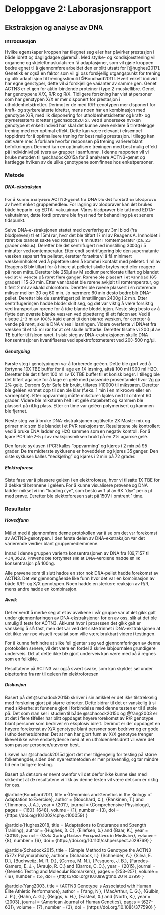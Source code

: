 # Deloppgave 2: Laborasjonsrapport

<!-- Part 1: Laboratory report -->

## Ekstraksjon og analyse av DNA

### Introduksjon

Hvilke egenskaper kroppen har tilegnet seg eller har påvirker prestasjon i både idrett og dagligdagse gjøremål. Med styrke- og kondisjonstrening vil organene og skjelettmuskulaturen få adaptasjoner, som vil gjøre kroppen bedre egnet til å gjennomføre arbeidet den er blitt utsatt for [@hughes2017]. Genetikk er også en faktor som vil gi oss forskjellig utgangspunkt for trening og ulik adaptasjon til treningsstimuli [@Bouchard2011]. Hvert enkelt individ har egne genotyper, dette vil si forskjellige varianter av samme gen. Genet ACTN3 er et gen for aktin-bindende proteiner i type 2-muskelfibre. Genet har genotypene X/X, R/R og R/X. Tidligere forskning har vist at personer som har genotypen X/X er mer disponert for prestasjon i utholdenhetsidretter. Derimot er de med R/R-genotypen mer disponert for kraft- og styrkerelaterte idretter, mens noen har en kombinasjon med genotype X/R, med lik disponering for utholdenhetsidretter og kraft- og styrkerelaterte idretter [@schadock2015]. Ved å undersøke hvilken genotype et enkelt individ har, skal det kunne være enklere å tilrettelegge trening med mer optimal effekt. Dette kan være relevant i eksempel toppidrett for å optimalisere trening for best mulig prestasjon. I tillegg kan det være med å forklare hvorfor responsen på trening varierer blant befolkningen. Dermed kan en optimalisere treningen med best mulig effekt på individnivå på tvers av grupper i samfunnet. I denne rapporten vil vi bruke metoden til @schadock2015a for å analysere ACTN3-genet og kartlegge hvilken av de ulike genotypene som finnes hos enkeltpersoner.

### Metode

##### DNA-ekstraksjon

For å kunne analysere ACTN3-genet fra DNA ble det foretatt en blodprøve av hvert enkelt gruppemedlem. For lagring av blodprøver kan det brukes både heparin- og EDTA- vakutainrør. Våres blodprøver ble tatt med EDTA-vakutainrør, dette fordi prøvene ble fryst ned for behandling på et senere tidspunkt.

Selve DNA-ekstraksjonen startet med overføring av 3ml blod (fra blodprøven) til et 15ml rør, hvor det ble tilført 12 ml av Reagens A. Innholdet i røret ble blandet sakte ved rotasjon i 4 minutter i romtemperatur (ca. 23 grader celsius). Deretter ble det sentrifugert med innstilling 3000g i 5 minutter ved romtemperatur. Etter endt sentrifugering ble den supernatante væsken separert fra pelletet, deretter forsøkte vi å få minimert væskeinnholdet ved å pipettere uten å komme i kontakt med pelletet. 1 ml av Reagens B ble tilført for å hindre at pelletet skulle brytes ned eller reagere på noen måte. Deretter ble 250μl av M sodium perchlorate tilført og blandet ved at vi vendte på røret flere ganger. Rørene ble plassert i et vannbad (65 grader) i 15-20 min. Etter vannbadet ble rørene avkjølt til romtemperatur, og tilført 2 ml av iskald chloroform. Deretter ble rørene plassert i en roterende mikser mellom 30 og 60 min. Jo nærmere 60 min desto bedre blir DNA-pellet. Deretter ble de sentrifugert på innstillingen 2400g i 2 min. Etter sentrifugeringen hadde blodet skilt seg, og det var viktig å være forsiktig ved transport av rørene for å ikke blande blodet igjen. Neste steg besto av å flytte den øverste blanke væsken ved pipettering til ett falcon rør. Ved å tilsette 2-3 ml av 100% kald etanol til den blanke væsken, for deretter å vende på røret, skulle DNA vises i løsningen. Videre overførte vi DNAet fra væsken til et 1.5 ml rør for at det skulle lufttørke. Deretter tilsatte vi 200 μl av TE buffer til falcon røret. I siste steg av DNA-ekstraksjonen skulle DNA konsentrasjonen kvantifiseres ved spektrofotometeret ved 200-500 ng/μl.

##### Genotyping

Første steg i genotypingen var å forberede geléen. Dette ble gjort ved å fortynne 10X TBE buffer for å lage en 1X løsning, altså 100 ml i 900 ml H2O. Deretter ble det tilført 100 ml av 1X TBE buffer til et konisk beger. I tillegg ble det tilført agarose for å lage en gelé med passende prosentandel hvor 2g ga 2% gelé. Dersom Sybr Safe blir brukt, tilføres 1:10000 til miksturen. Deretter ble geléen varmet opp til den ble klar (f.eks. 1 min i en mikroovn eller en varmeplate). Etter oppvarming måtte miksturen kjøles ned til omtrent 60 grader. Videre ble miksturen helt i et gelé støpebrett og kammen ble plassert på riktig plass. Etter en time var geléen polymerisert og kammen ble fjernet.

Neste steg var å bruke DNA-ekstraksjonen og tilsette 2X Master mix og primer mix som ble blandet i et PVR reaksjonsrør. Resultatene ble kontrollert ved å bruke DNA ladder og H2O sammen som en negativ kontroll. For å kjøre PCR ble 2-5 μl av reaksjonsmiksen brukt på en 2% agarose gelé.

Den første syklusen i PCR kalles "oppvarming" og kjøres i 2 min på 95 grader. De tre midterste syklusene er hoveddelen og kjøres 35 ganger. Den siste syklusen kalles "nedkjøling" og kjøres i 2 min på 72 grader.

##### Elektroforese

Siste fase var å plassere geléen i en elektroforese, hvor vi tilsatte 1X TBE for å dekke til brønnene i geléen. For å kunne visualisere prøvene og DNA ladder mikset vi inn "loading dye", som besto av 1 μl av 6X "dye" per 5 μl med prøve. Deretter ble elektroforesen satt på 150V i omtrent 1 time.

### Resultater

##### Hovedfunn

Målet med å gjennomføre denne protokollen var å se om det var forekomst av ACTN3-genotypen. I den første delen av DNA-ekstraksjon var det varierende verdier blant gruppemedlemmene.

Innad i denne gruppen varierte konsentrasjonen av DNA fra 106,7157 til 434,3629. Prøvene ble fortynnet slik at DNA-verdiene hadde en lik konsentrasjon på 100ng.

Alle prøvene som til slutt hadde en stor nok DNA-pellet hadde forekomst av ACTN3. Det var gjennomgående like funn hvor det var en kombinasjon av både R/R- og X/X genotypen. Noen hadde en sterkere reaksjon av R/R, mens andre hadde en kombinasjon.

##### Avvik

Det er verdt å merke seg at et av avvikene i vår gruppe var at det gikk galt under gjennomføringen av DNA-ekstraksjonen for en av oss, slik at det ble umulig å teste for ACTN3. Akkurat hvor i prosessen det gikk galt er vanskelig å slå fast, men det var ved det siste trinnet i DNA-ekstraksjonen at det ikke var noe visuelt resultat som ville være brukbart videre i testingen.

For å kunne forhindre at slike feil gjentar seg ved gjennomføringen av denne protokollen senere, vil det være en fordel å skrive labjournalen grundigere underveis. Det at dette ikke ble gjort underveis kan være med på å regnes som en feilkilde.

Resultatene på ACTN3 var også svært svake, som kan skyldes søl under pipettering fra rør til geleen før elektroforesen.

##### Diskusjon

Basert på det @schadock2015b skriver i sin artikkel er det ikke tilstrekkelig med forskning gjort på større kohorter. Dette bidrar til det er vanskelig å si med sikkerhet at funnene gjort i forbindelse med denne testen er til å stole på. Det som man ser i studien til både @schadock2015c og @Yang2003 er at det i flere tilfeller har blitt oppdaget høyere forekomst av R/R genotype blant personer som bedriver en eksplosiv idrett. Derimot er det oppdaget en høyere forekomst av X/X genotype blant personer som bedriver og er gode i utholdenhetsidretter. Det at man har gjort funn av X/X genotype trenger likevel ikke være ensbetydende med at en utholdenhetsidrett vil være det som passer personen/utøveren best.

Likevel har @schadock2015d gjort det mer tilgjengelig for testing på større folkemengder, siden den nye testmetoden er mer prisvennlig, og tar mindre tid enn tidligere testing.

Basert på det som er nevnt ovenfor vil det derfor ikke kunne sies med sikkerhet at de resultatene vi fikk av denne testen vil være det som er riktig for oss.

@article{Bouchard2011, 
title = {Genomics and Genetics in the Biology of Adaptation to Exercise}, 
author = {Bouchard, C.}, {Rankinen, T.} and {Timmons, J. A.},
year = {2011}, journal = {Comprehensive Physiology}, pages = {1603--1648}, 
volume = {1}, 
number = {3}, 
doi = {https://doi.org/10.1002/cphy.c100059} 
}

@article{Hughes2018, 
title = {Adaptations to Endurance and Strength Training}, 
author = {Hughes, D. C}, {Ellefsen, S.} and {Baar, K.},
year = {2018}, journal = {Cold Spring Harbor Perspectives in Medicine}, 
volume = {8},
number = {6}, 
doi = {https://doi.org/10.1101/cshperspect.a029769} 
}

@article{Schadock2015, 
title = {Simple Method to Genotype the ACTN3 r577x Polymorphism}, 
author = {Schadock, I.}, {Schneider, A.}, {Silva, E. D.}, {Buchweitz, M. R. D.}, {Correa, M. N.}, {Pesquero, J. B.}, {Paredes-Gamero, E. J.}, {Araujo, R. C.} and {Barros, C. C.}, 
year = {2015}, 
journal = {Genetic Testing and Molecular Biomarkers}, pages = {253--257}, 
volume = {19}, 
number = {5}, 
doi = {https://doi.org/10.1089/gtmb.2014.0299}
}

@article{Yang2003, 
title = {ACTN3 Genotype is Associated with Human Elite Athletic Performance}, 
author = {Yang, N.}, {MacArthur, D. G.}, {Gulbin, J. P.}, {Hahn, A. G.}, {Beggs, A. H.}, {Easteal, S.} and {North, K.}, 
year = {2003}, 
journal = {American Journal of Human Genetics}, 
pages = {627-631}, 
volume = {7}, 
number = {3},
doi = {https://doi.org/10.1086/377590} 
}